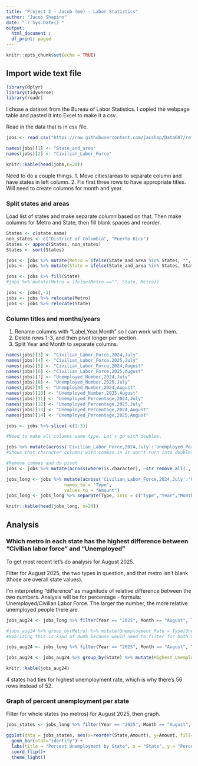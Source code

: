 ---
title: "Project 2 - Jacob (me) - Labor Statistics"
author: "Jacob Shapiro"
date: "`r Sys.Date()`"
output: 
  html_document :
  df_print: paged
---
<style type="text/css">
.main-container {
  max-width: 100% !important;
  margin: auto;
}
options("width"=300)
</style>
<!-- Note need above for all columns to appear together -->

```{r setup, include=FALSE}
knitr::opts_chunk$set(echo = TRUE)
```

## Import wide text file

```{r , include = FALSE}
library(dplyr)
library(tidyverse)
library(readr)
```

I chose a dataset from the Bureau of Labor Statistics. I copied the webpage table and pasted it into Excel to make it a csv.

Read in the data that is in csv file.

```{r}
jobs <- read_csv("https://raw.githubusercontent.com/jacshap/Data607/refs/heads/main/Jacob%20Shapiro%20Labor%20Statistics%20Data.csv", col_names = TRUE, show_col_types = FALSE) 

names(jobs)[1] <- "State_and_area"
names(jobs)[2] <- "Civilian_Labor_Force"

knitr::kable(head(jobs,n=20))
```

Need to do a couple things.
1. Move cities/areas to separate column and have states in left column.
2. Fix first three rows to have appropriate titles. Will need to create columns for month and year.

### Split states and areas

Load list of states and make separate column based on that. Then make columns for Metro and State, then fill blank spaces and reorder.

```{r}
States <- c(state.name)
non_states <- c("District of Columbia", "Puerto Rico")
States <- append(States, non_states)
States <- sort(States)

jobs <- jobs %>% mutate(Metro = ifelse(State_and_area %in% States, "", State_and_area))
jobs <- jobs %>% mutate(State = ifelse(State_and_area %in% States, State_and_area, NA))

jobs <- jobs %>% fill(State)
#jobs %>% mutate(Metro = ifelse(Metro =="", State, Metro))

jobs <- jobs[,-1]
jobs <- jobs %>% relocate(Metro)
jobs <- jobs %>% relocate(State)
```


### Column titles and months/years

1. Rename columns with "Label,Year,Month" so I can work with them. 
2. Delete rows 1-3, and then pivot longer per section.
3. Split Year and Month to separate columns.

```{r}
names(jobs)[3] <- "Civilian_Labor_Force,2024,July"
names(jobs)[4] <- "Civilian_Labor_Force,2025,July"
names(jobs)[5] <- "Civilian_Labor_Force,2024,August"
names(jobs)[6] <- "Civilian_Labor_Force,2025,August"
names(jobs)[7] <- "Unemployed_Number,2024,July"
names(jobs)[8] <- "Unemployed_Number,2025,July"
names(jobs)[9] <- "Unemployed_Number,2024,August"
names(jobs)[10] <- "Unemployed_Number,2025,August"
names(jobs)[11] <- "Unemployed_Percentage,2024,July"
names(jobs)[12] <- "Unemployed_Percentage,2025,July"
names(jobs)[13] <- "Unemployed_Percentage,2024,August"
names(jobs)[14] <- "Unemployed_Percentage,2025,August"

jobs <- jobs %>% slice(-c(1:3))

#Need to make all columns same type. Let's go with doubles.

jobs %>% mutate(across('Civilian_Labor_Force,2024,July':'Unemployed_Percentage,2025,August', as.double))
#Shows that character columns with commas in it won't turn into doubles nicely

#Remove commas and do pivot
jobs <- jobs %>% mutate(across(where(is.character), ~str_remove_all(., ",")))

jobs_long <- jobs %>% mutate(across('Civilian_Labor_Force,2024,July':'Unemployed_Percentage,2025,August', as.double)) %>% pivot_longer(cols = 'Civilian_Labor_Force,2024,July':'Unemployed_Percentage,2025,August',
                      names_to = 'Type',
                      values_to = "Amount")
jobs_long <- jobs_long %>% separate(Type, into = c("Type","Year","Month"), sep = ",")

knitr::kable(head(jobs_long, n=20))
```



## Analysis

### Which metro in each state has the highest difference between "Civilian labor force" and "Unemployed"

To get most recent let's do analysis for August 2025.

Filter for August 2025, the two types in question, and that metro isn't blank (those are overall state values).

I'm interpreting "difference" as magnitude of relative difference between the two numbers. Analysis will be for percentage - formula: Unemployed/Civilian Labor Force. The larger the number, the more relative unemployed people there are.

```{r}
jobs_aug24 <- jobs_long %>% filter(Year == "2025", Month == "August", Type == "Unemployed_Number" | Type == "Civilian_Labor_Force", Metro != "")

#jobs_aug24 %>% group_by(Metro) %>% mutate(Unemployment_Rate = Type[Unemployed_Number]/Type[Civilian_Labor_Force])
#Realizing this is kind of dumb because would need to filter for both types and save as separate data frames then left join in order to be able to call each column name. This formula is the unemployment rate, which is already calculated by the bureau. Going to just reframe using that calculation.

jobs_aug24 <- jobs_long %>% filter(Year == "2025", Month == "August", Type == "Unemployed_Percentage", Metro != "")

jobs_aug24 <- jobs_aug24 %>% group_by(State) %>% mutate(Highest_Unemployment_Rate = max(Amount)) %>% filter(Amount==Highest_Unemployment_Rate) %>% arrange(desc(Amount))

knitr::kable(jobs_aug24)
```

4 states had ties for highest unemployment rate, which is why there's 56 rows instead of 52.

### Graph of percent unemployment per state

Filter for whole states (no metros) for August 2025, then graph.

```{r}
jobs_states <- jobs_long %>% filter(Year == "2025", Month == "August", Type == "Unemployed_Percentage", Metro == "")

ggplot(data = jobs_states, aes(x=reorder(State,Amount), y=Amount, fill=State)) + 
  geom_bar(stat="identity") +
  labs(title = "Percent Unemployment by State", x = "State", y = "Percent Unemployment") + 
  coord_flip()+
  theme_light()
```

